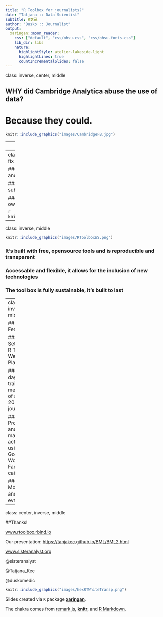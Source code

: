 ```yaml
---
title: "R Toolbox for journalists?" 
date: "Tatjana :: Data Scientist"
subtitle: R🛠💻
author: "Dusko :: Journalist"
output:
  xaringan::moon_reader:
    css: ["default", "css/ohsu.css", "css/ohsu-fonts.css"]
    lib_dir: libs
    nature:
      highlightStyle: atelier-lakeside-light
      highlightLines: true
      countIncrementalSlides: false
---
```

class: inverse, center, middle

## **WHY** did Cambridge Analytica abuse the use of data?
# Because they could. 


```r
knitr::include_graphics("images/CambridgeFB.jpg")
```

---
class: inverse, center, middle

```r
knitr::include_graphics("images/hexRTWhiteTransp.png")
```
### Are journalist suitably equiped to confront this issue? 

### Are they able to up-skill to challange the deceivers?

### R Toolbox -> understanding of the power of data

---
class: inverse, middle
### Now you can start to fix things.

### - Examine and contradict corrupted claims and narratives. 

### - Back up your stories with scientific substanciation. 

### - Turn speculation into hard fact with your own data investigations.

```r
knitr::include_graphics("images/RTools.png")
```

---
class: inverse, middle

```r
knitr::include_graphics("images/RToolboxWS.png")
```

### It's built with free, opensource tools and is reproducible and transparent

### Accessable and flexible, it allows for the inclusion of new technologies  

### The tool box is fully sustainable, it's built to last

---
class: inverse, middle

## Feasability 
```r
knitr::include_graphics("images/Feasability.jpeg")
```

### - Setting up R Tool Box Web Platform

### - 80 days of training and mentoring of at least 20 journalist

### - Promotional and marketing activities using Google Ad Words and Facebook caimpaign.

### - Monitoring and evaluation 

---
class: center, inverse, middle

##Thanks!

[www.rtoolbox.rbind.io](http://rtoolbox.rbind.io//) 

Our presentation: <https://tanjakec.github.io/BML/BML2.html>

[www.sisteranalyst.org](https://sisteranalyst.org/) 

@sisteranalyst

@Tatjana_Kec

@duskomedic

```r
knitr::include_graphics("images/hexRTWhiteTransp.png")
```
Slides created via `R` package [**xaringan**](https://github.com/yihui/xaringan).

The chakra comes from [remark.js](https://remarkjs.com), [**knitr**](http://yihui.name/knitr), and [R Markdown](https://rmarkdown.rstudio.com).

